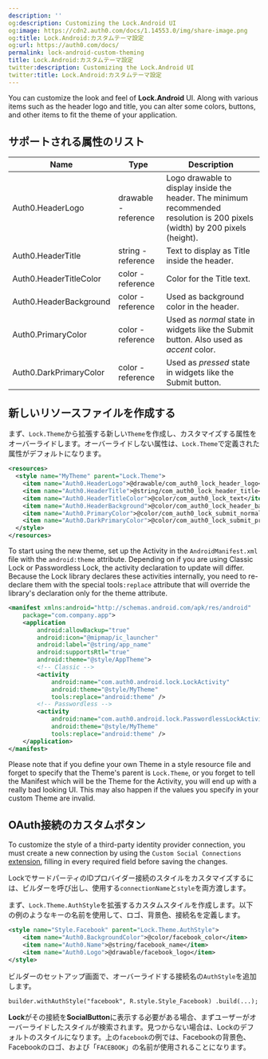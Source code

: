 ```yaml
---
description: ''
og:description: Customizing the Lock.Android UI
og:image: https://cdn2.auth0.com/docs/1.14553.0/img/share-image.png
og:title: Lock.Android:カスタムテーマ設定
og:url: https://auth0.com/docs/
permalink: lock-android-custom-theming
title: Lock.Android:カスタムテーマ設定
twitter:description: Customizing the Lock.Android UI
twitter:title: Lock.Android:カスタムテーマ設定
---
```


You can customize the look and feel of **Lock.Android** UI. Along with various items such as the header logo and title, you can alter some colors, buttons, and other items to fit the theme of your application.

## サポートされる属性のリスト

| Name | Type | Description |
| --- | --- | --- |
| Auth0.HeaderLogo | drawable - reference | Logo drawable to display inside the header. The minimum recommended resolution is 200 pixels (width) by 200 pixels (height). |
| Auth0.HeaderTitle | string - reference | Text to display as Title inside the header. |
| Auth0.HeaderTitleColor | color - reference | Color for the Title text. |
| Auth0.HeaderBackground | color - reference | Used as background color in the header. |
| Auth0.PrimaryColor | color - reference | Used as *normal* state in widgets like the Submit button. Also used as *accent* color. |
| Auth0.DarkPrimaryColor | color - reference | Used as *pressed* state in widgets like the Submit button. |

## 新しいリソースファイルを作成する

まず、`Lock.Theme`から拡張する新しい`Theme`を作成し、カスタマイズする属性をオーバーライドします。オーバーライドしない属性は、`Lock.Theme`で定義された属性がデフォルトになります。

```xml lines
<resources>
  <style name="MyTheme" parent="Lock.Theme">
    <item name="Auth0.HeaderLogo">@drawable/com_auth0_lock_header_logo</item>
    <item name="Auth0.HeaderTitle">@string/com_auth0_lock_header_title</item>
    <item name="Auth0.HeaderTitleColor">@color/com_auth0_lock_text</item>
    <item name="Auth0.HeaderBackground">@color/com_auth0_lock_header_background</item>
    <item name="Auth0.PrimaryColor">@color/com_auth0_lock_submit_normal</item>
    <item name="Auth0.DarkPrimaryColor">@color/com_auth0_lock_submit_pressed</item>
  </style>
</resources>
```

To start using the new theme, set up the Activity in the `AndroidManifest.xml` file with the `android:theme` attribute. Depending on if you are using Classic Lock or <Tooltip tip="Passwordless: Form of authentication that does not rely on a password as the first factor." cta="View Glossary" href="/docs/glossary?term=Passwordless">Passwordless</Tooltip> Lock, the activity declaration to update will differ. Because the Lock library declares these activities internally, you need to re-declare them with the special tools`:replace` attribute that will override the library's declaration only for the theme attribute.

```xml lines
<manifest xmlns:android="http://schemas.android.com/apk/res/android"
    package="com.company.app">
    <application
        android:allowBackup="true"
        android:icon="@mipmap/ic_launcher"
        android:label="@string/app_name"
        android:supportsRtl="true"
        android:theme="@style/AppTheme">
        <!-- Classic -->
        <activity
            android:name="com.auth0.android.lock.LockActivity"
            android:theme="@style/MyTheme"
            tools:replace="android:theme" />
        <!-- Passwordless -->
        <activity
            android:name="com.auth0.android.lock.PasswordlessLockActivity"
            android:theme="@style/MyTheme"
            tools:replace="android:theme" />
    </application>
</manifest>
```

<Warning>

Please note that if you define your own Theme in a style resource file and forget to specify that the Theme's parent is `Lock.Theme`, or you forget to tell the Manifest which will be the Theme for the Activity, you will end up with a really bad looking UI. This may also happen if the values you specify in your custom Theme are invalid.

</Warning>

## OAuth接続のカスタムボタン

To customize the style of a third-party <Tooltip tip="Identity Provider (IdP): Service that stores and manages digital identities." cta="View Glossary" href="/docs/glossary?term=identity+provider">identity provider</Tooltip> connection, you must create a new connection by using the `Custom Social Connections` [extension](https://manage.auth0.com/#/extensions), filling in every required field before saving the changes.

LockでサードパーティのIDプロバイダー接続のスタイルをカスタマイズするには、ビルダーを呼び出し、使用する`connectionName`と`style`を両方渡します。

まず、`Lock.Theme.AuthStyle`を拡張するカスタムスタイルを作成します。以下の例のようなキーの名前を使用して、ロゴ、背景色、接続名を定義します。

```xml lines
<style name="Style.Facebook" parent="Lock.Theme.AuthStyle">
    <item name="Auth0.BackgroundColor">@color/facebook_color</item>
    <item name="Auth0.Name">@string/facebook_name</item>
    <item name="Auth0.Logo">@drawable/facebook_logo</item>
</style>
```

ビルダーのセットアップ画面で、オーバーライドする接続名の`AuthStyle`を追加します。

`builder.withAuthStyle("facebook", R.style.Style_Facebook)
.build(...);`

**Lock**がその接続を**SocialButton**に表示する必要がある場合、まずユーザーがオーバーライドしたスタイルが検索されます。見つからない場合は、Lockのデフォルトのスタイルになります。上の`facebook`の例では、Facebookの背景色、Facebookのロゴ、および「`FACEBOOK`」の名前が使用されることになります。